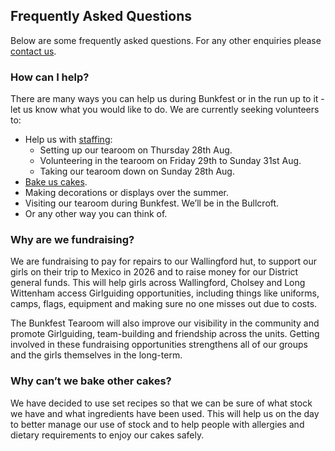 ## Frequently Asked Questions

Below are some frequently asked questions. For any other enquiries please [contact us](contact_us.qmd).

### How can I help?

There are many ways you can help us during Bunkfest or in the run up to it - let us know what you would like to do. We are currently seeking volunteers to:

- Help us with [staffing](staffing.qmd):
  - Setting up our tearoom on Thursday 28th Aug.
  - Volunteering in the tearoom on Friday 29th to Sunday 31st Aug.
  - Taking our tearoom down on Sunday 28th Aug.
- [Bake us cakes](recipes.qmd).
- Making decorations or displays over the summer.
- Visiting our tearoom during Bunkfest. We'll be in the Bullcroft.
- Or any other way you can think of. 

### Why are we fundraising?

We are fundraising to pay for repairs to our Wallingford hut, to support our girls on their trip to Mexico in 2026 and to raise money for our District general funds. This will help girls across Wallingford, Cholsey and Long Wittenham access Girlguiding opportunities, including things like uniforms, camps, flags, equipment and making sure no one misses out due to costs.

The Bunkfest Tearoom will also improve our visibility in the community and promote Girlguiding, team-building and friendship across the units. Getting involved in these fundraising opportunities strengthens all of our groups and the girls themselves in the long-term.

### Why can't we bake other cakes?

We have decided to use set recipes so that we can be sure of what stock we have and what ingredients have been used. This will help us on the day to better manage our use of stock and to help people with allergies and dietary requirements to enjoy our cakes safely.
